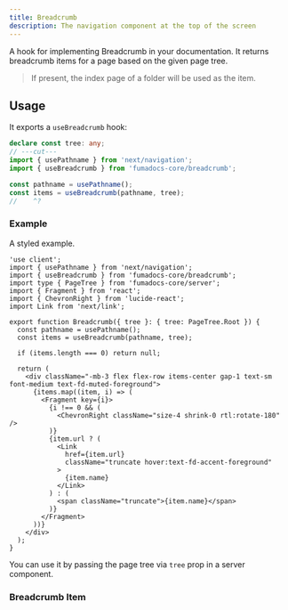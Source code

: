 ```yaml
---
title: Breadcrumb
description: The navigation component at the top of the screen
---
```


A hook for implementing Breadcrumb in your documentation. It returns breadcrumb items for a page based on the given page tree.

> If present, the index page of a folder will be used as the item.

## Usage

It exports a `useBreadcrumb` hook:

```ts twoslash
declare const tree: any;
// ---cut---
import { usePathname } from 'next/navigation';
import { useBreadcrumb } from 'fumadocs-core/breadcrumb';

const pathname = usePathname();
const items = useBreadcrumb(pathname, tree);
//    ^?
```

### Example

A styled example.

```tsx
'use client';
import { usePathname } from 'next/navigation';
import { useBreadcrumb } from 'fumadocs-core/breadcrumb';
import type { PageTree } from 'fumadocs-core/server';
import { Fragment } from 'react';
import { ChevronRight } from 'lucide-react';
import Link from 'next/link';

export function Breadcrumb({ tree }: { tree: PageTree.Root }) {
  const pathname = usePathname();
  const items = useBreadcrumb(pathname, tree);

  if (items.length === 0) return null;

  return (
    <div className="-mb-3 flex flex-row items-center gap-1 text-sm font-medium text-fd-muted-foreground">
      {items.map((item, i) => (
        <Fragment key={i}>
          {i !== 0 && (
            <ChevronRight className="size-4 shrink-0 rtl:rotate-180" />
          )}
          {item.url ? (
            <Link
              href={item.url}
              className="truncate hover:text-fd-accent-foreground"
            >
              {item.name}
            </Link>
          ) : (
            <span className="truncate">{item.name}</span>
          )}
        </Fragment>
      ))}
    </div>
  );
}
```

You can use it by passing the page tree via `tree` prop in a server component.

### Breadcrumb Item

<AutoTypeTable path="./content/docs/headless/props.ts" name="BreadcrumbItem" />
